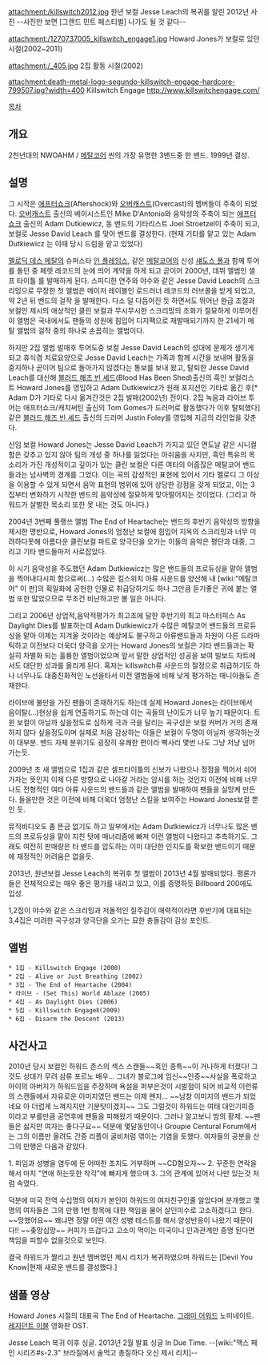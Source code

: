 attachment:/killswitch2012.jpg
원년 보컬 Jesse Leach의 복귀를 알린 2012년 사진 --사진만 보면 [그랜드 민트 페스티벌] 나가도 될 것 같다--

attachment:/1270737005_killswitch_engage1.jpg
Howard Jones가 보컬로 있던 시절(2002~2011)

attachment:/_405.jpg
2집 <Alive or Just Breathing> 활동 시절(2002)

attachment:death-metal-logo-segundo-killswitch-engage-hardcore-799507.jpg?width=400
Killswitch Engage
http://www.killswitchengage.com/

[[목차]]
== 개요 ==
2천년대의 NWOAHM / [[메탈코어]] 씬의 가장 유명한 3밴드중 한 밴드. 1999년 결성.

== 설명 ==
그 시작은 [[애프터쇼크]](Aftershock)와 [[오버캐스트]](Overcast)의 멤버들이 주축이 되었다. [[오버캐스트]] 출신의 베이시스트인 Mike D'Antonio와 음악성의 주축이 되는 [[애프터쇼크]] 출신의 Adam Dutkiewicz, 동 밴드의 기타리스트 Joel Stroetzel이 주축이 되고, 보컬로 Jesse David Leach 를 맞아 밴드를 결성한다. (현재 기타를 맡고 있는 Adam Dutkiewicz 는 이때 당시 드럼을 맡고 있었다)

[[멜로딕 데스 메탈]]의 슈퍼스타 [[인 플레임스]], 같은 [[메탈코어]]의 신성 [[섀도스 폴]]과 함께 투어를 돌던 중 페렛 레코드의 눈에 띄어 계약을 하게 되고 곧이어 2000년, 데뷔 앨범인 셀프 타이틀 <killswitch engage>를 발매하게 된다. 스피디한 연주와 야수와 같은 Jesse David Leach의 스크리밍으로 무장한 첫 앨범은 메이저 레이블인 로드러너 레코드의 러브콜을 받게 되었고, 약 2년 뒤 밴드의 걸작 <Alive or Just Breathing>을 발매한다. 다소 덜 다듬어진 듯 하면서도 뛰어난 완급 조절과 보컬인 제시의 애상적인 클린 보컬과 무시무시한 스크리밍의 조화가 절묘하게 이루어진 이 앨범은 국내에서도 팬들의 성원에 힘입어 디지팩으로 재발매되기까지 한 21세기 메탈 앨범의 걸작 중의 하나로 손꼽히는 앨범이다.

하지만 2집 앨범 발매후 투어도중 보컬 Jesse David Leach의 성대에 문제가 생기게 되고 휴식겸 치료요양으로 Jesse David Leach는 가족과 함께 시간을 보내며 활동을 중지하나 곧이어 팀으로 돌아가지 않겠다는 통보를 보내 왔고, 탈퇴한 Jesse David Leach를 대신해 [[블러드 해즈 빈 셰드]](Blood Has Been Shed)출신의 흑인 보컬리스트 Howard Jones를 영입하고 Adam Dutkiewicz가 원래 포지션인 기타로 옮긴 후[* Adam D가 기타로 다시 옮겨간것은 2집 발매(2002년) 전이다. 2집 녹음과 라이브 투어는 애프터쇼크/캐치써틴 출신의 Tom Gomes가 드러머로 활동했다가 이후 탈퇴했다] 같은 [[블러드 해즈 빈 셰드]] 출신의 드러머 Justin Foley를 영입해 지금의 라인업을 갖춘다.

신임 보컬 Howard Jones는 Jesse David Leach가 가지고 있던 면도날 같은 시니컬함은 갖추고 있지 않아 팀의 개성 중 하나를 잃었다는 아쉬움을 사지만, 흑인 특유의 목소리가 가진 개성적이고 깊이가 있는 클린 보컬은 다른 여타의 어줍잖은 메탈코어 밴드들과는 넘사벽의 경계를 그었다. 이는 곡의 감성적인 표현에 있어서 기타 멜로디 그 이상을 이용할 수 있게 되면서 음악 표현의 범위에 있어 상당한 강점을 갖게 되었고, 이는 3집부터 변화하기 시작한 밴드의 음악성에 절묘하게 맞아떨어지는 것이었다. (그리고 하워드가 살벌한 목소리 또한 못 내는 것도 아니다.)

2004년 3번째 풀랭쓰 앨범 The End of Heartache는 밴드의 후반기 음악성의 방향을 제시한 명반으로, Howard Jones의 엄청난 보컬에 힘입어 지옥의 스크리밍과 너무 미려하다못해 아름다운 클린보컬 파트로 양극단을 오가는 이들의 음악은 평단과 대중, 그리고 기타 밴드들마저 사로잡았다.

이 시기 음악성을 주도했던 Adam Dutkiewicz는 많은 밴드들의 프로듀싱을 맡아 앨범을 찍어내다시피 함으로써(…) 수많은 킬스위치 아류 사운드를 양산해 내 [wiki:"메탈코어" 이 판]의 획일화에 공헌한 인물로 취급당하기도 하나 그만큼 듣기좋은 귀에 붙는 앨범 또한 많았으므로 무조건 비난하고만 볼 일은 아니다.

그리고 2006년 상업적,음악적평가가 최고조에 달한 후반기의 최고 마스터피스 As Daylight Dies를 발표하는데 Adam Dutkiewicz가 수많은 메탈코어 밴드들의 프로듀싱을 맡아 이제는 지겨울 것이라는 예상에도 불구하고 아류밴드들과 차원이 다른 드라마틱하고 이전보다 더욱더  양극을 오가는 Howard Jones의 보컬은 기타 밴드들과는 확실히 차별화 되는 훌륭한 앨범이었으며 앞서 말한 상업적인 성공을 보여 빌보드 차트에서도 대단한 성과를 올리게 된다. 혹자는 killswitch류 사운드의 절정으로 취급하기도 하나 너무나도 대중친화적인 노선을타서 이전 앨범들에 비해 낮게 평가하는 매니아들도 존재한다.

라이브에 불만을 가진 팬들이 존재하기도 하는데 실제 Howard Jones는 라이브에서 음이탈(…)현상을 쉽게 연출하기도 하는데 이는 곡들의 난이도가 너무 높기 때문이다. 트윈 보컬이 아닐까 싶을정도로 심하게 극과 극을 달리는 곡구성은 보컬 커버가 거의 존재하지 않다 싶을정도이며 실제로 처음 감상하는 이들은 보컬이 두명이 아닐까 생각하는것이 대부분. 밴드 자체 분위기도 굉장히 유쾌한 편이라 삑사리 몇번 나도 그냥 저냥 넘어가는듯.

2009년 초 새 앨범으로 1집과 같은 셀프타이틀의 신보가 나왔으나 정점을 찍어서 쉬어가자는 뜻인지 이제 다른 방향으로 나아갈 거라는 암시를 하는 것인지 이전에 비해 너무나도 전형적인 여타 아류 사운드의 밴드들과 같은 앨범을 발매하여 팬들을 실망케 만든다. 들을만한 것은 이전에 비해 더욱더 엄청난 스킬을 보여주는 Howard Jones보컬 뿐인 듯.

뮤직비디오도 좀 뜬금 없기도 하고 일부에서는 Adam Dutkiewicz가 너무나도 많은 밴드의 프로듀싱을 맡아 지친 탓에 매너리즘에 빠져 이런 앨범이 나왔다고 추측하기도. 그래도 여전히 판매량은 타 밴드를 압도하는 이미 대단한 인지도를 확보한 밴드이기 때문에 재정적인 어려움은 없을듯.

2013년, 원년보컬 Jesse Leach의 복귀후 첫 앨범이 2013년 4월 발매되었다. 평론가들은 전체적으로는 매우 좋은 평가를 내리고 있고, 이를 증명하듯 Billboard 200에도 입성.

1,2집이 야수와 같은 스크리밍과 저돌적인 질주감이 매력적이라면 후반기에 대표되는 3,4집은 미려한 곡구성과 양극단을 오가는 묘한 충돌감이 감상 포인트.

== 앨범 ==
 * 1집 - Killswitch Engage (2000)
 * 2집 - Alive or Just Breathing (2002)
 * 3집 - The End of Heartache (2004)
 * 라이브 - (Set This) World Ablaze (2005)
 * 4집 - As Daylight Dies (2006)
 * 5집 - Killswitch EngageⅡ(2009)
 * 6집 - Disarm the Descent (2013)
== 사건사고 ==
2010년 당시 보컬인 하워드 존스의 섹스 스캔들~~흑인 종특~~이 거나하게 터졌다! 그것도 상대가 무려 삼류 포르노 배우… 그녀가 블로그에 임신~~인증~~사실을 폭로하고 아이의 아버지가 하워드임을 주장하며 욕설을 퍼부은것이 시발점이 되어 비교적 이런류의 스캔들에서 자유로운 이미지였던 밴드는 이제 왠지… ~~남창 이미지의 밴드가 되었네요 아 더럽게 느껴지지만 기분탓이겠지~~ 그도 그럴것이 하워드는 여태 대인기피증이라고 부를만큼 공연후에 팬들을 피해왔기 때문이다. 그러나 알고보니 밤의 황제. ~~팬들은 싫지만 여자는 좋다구요~~ 덕분에 몇달동안이나 Groupie Centural Forum에서는 그의 이름만 올려도 간증 리플이 굴비처럼 엮이는 기염을 토했다. 여자들의 공분을 산 그의 만행은 다음과 같았다.

1. 피임과 성병을 염두에 둔 어떠한 조치도 거부하며 ~~CD혐오자~~
2. 꾸준한 연락을 해서 마치 "연애 하는듯한 착각"에 빠지게 했으며
3. 그의 관계에 있어서 나만 있는것 처럼 속였다.

덕분에 미국 전역 수십명의 여자가 본인이 하워드의 여자친구인줄 알았다며 분개했고 몇명의 여자들은 그의 만행 1번 항목에 대한 책임을 물어 살인미수로 고소하겠다고 한다. ~~망했어요~~ 왜냐면 정말 어떤 여잔 성병 테스트를 해서 양성반응이 나왔기 때문이다!! ~~좆망십망~~ 커피가 뜨겁다고 고소미 먹이는 미국이니 인과관계만 증명 된다면 책임을 피할수 없을것으로 보인다.

결국 하워드가 짤리고 원년 멤버였던 제시 리치가 복귀하였으며 하워드는 [Devil You Know|현재 새로운 밴드를 결성했다.]

== 샘플 영상 ==
{{{#!html
<object width="640" height="480"><param name="movie" value="http://www.youtube.com/v/RJ1pywgBy-E?version=3&amp;hl=ko_KR"></param><param name="allowFullScreen" value="true"></param><param name="allowscriptaccess" value="always"></param><embed src="http://www.youtube.com/v/RJ1pywgBy-E?version=3&amp;hl=ko_KR" type="application/x-shockwave-flash" width="640" height="480" allowscriptaccess="always" allowfullscreen="true"></embed></object>
}}}
Howard Jones 시절의 대표곡 The End of Heartache. [[그래미 어워드]] 노미네이트. [[레지던트 이블]] 영화판 OST.

{{{#!html
<object width="640" height="360"><param name="movie" value="http://www.youtube.com/v/HANCzu70us4?version=3&amp;hl=ko_KR"></param><param name="allowFullScreen" value="true"></param><param name="allowscriptaccess" value="always"></param><embed src="http://www.youtube.com/v/HANCzu70us4?version=3&amp;hl=ko_KR" type="application/x-shockwave-flash" width="640" height="360" allowscriptaccess="always" allowfullscreen="true"></embed></object>
}}}
Jesse Leach 복귀 이후 싱글. 2013년 2월 발표 싱글 In Due Time. --[wiki:"맥스 페인 시리즈#s-2.3" 브라질에서 술먹고 총질하다 오신 제시 리치]--

